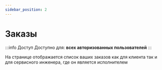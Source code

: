 ```yaml
---
sidebar_position: 2
---
```



# Заказы

:::info Доступ
Доступно для: **всех авторизованных пользователей**
:::

На странице отображается список ваших заказов как для клиента так и для сервисного инженера, 
где он является исполнителем

